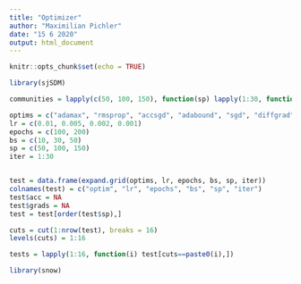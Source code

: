 ---
title: "Optimizer"
author: "Maximilian Pichler"
date: "15 6 2020"
output: html_document
---

```{r setup, include=FALSE}
knitr::opts_chunk$set(echo = TRUE)
```

```{r}
library(sjSDM)

communities = lapply(c(50, 100, 150), function(sp) lapply(1:30, function(i) simulate_SDM(env = 3L, sites = 300L, species = sp)))

optims = c("adamax", "rmsprop", "accsgd", "adabound", "sgd", "diffgrad")
lr = c(0.01, 0.005, 0.002, 0.001)
epochs = c(100, 200)
bs = c(10, 30, 50)
sp = c(50, 100, 150)
iter = 1:30


test = data.frame(expand.grid(optims, lr, epochs, bs, sp, iter))
colnames(test) = c("optim", "lr", "epochs", "bs", "sp", "iter")
test$acc = NA
test$grads = NA
test = test[order(test$sp),]
```


```{r}
cuts = cut(1:nrow(test), breaks = 16)
levels(cuts) = 1:16

tests = lapply(1:16, function(i) test[cuts==paste0(i),])

library(snow)


```

